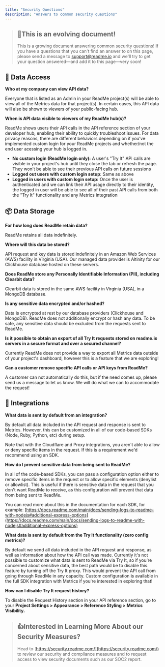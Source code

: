 ```yaml
---
title: "Security Questions"
description: "Answers to common security questions"
---
```

> ## 📘This is an evolving document!
> 
> This is a growing document answering common security questions! If you have a questions that you can't find an answer to on this page, please send a message to [support@readme.io](mailto:support@readme.io)
>  and we'll try to get your question answered—and add it to this page—very soon!

## 🔎 Data Access

**Who at my company can view API data?**

Everyone that is listed as an Admin in your ReadMe project(s) will be able to view all of the Metrics data for that project(s). In certain cases, this API data will also be shown to viewers of your public-facing hub.

**When is API data visible to viewers of my ReadMe hub(s)?**

ReadMe shows users their API calls in the API reference section of your developer hub, enabling their ability to quickly troubleshoot issues. For data privacy reasons, there are different behaviors depending on if you've implemented custom login for your ReadMe projects and whether/not the end user acessing your hub is logged in.

*   **No custom login (ReadMe login only):** A user's "Try It" API calls are visible in your project's hub until they close the tab or refresh the page. They won't be able to see their previous API calls on future sessions
*   **Logged out users with custom login setup:** Same as above
*   **Logged in users with custom login setup:** Once the user is authenticated and we can link their API usage directly to their identity, the logged in user will be able to see all of their past API calls from both the "Try It" functionality and any Metrics integration

## 📦 Data Storage

**For how long does ReadMe retain data?**

ReadMe retains all data indefinitely.

**Where will this data be stored?**

API request and key data is stored indefinitely in an Amazon Web Services (AWS) facility in Virginia (USA). Our managed data provider is Altinity for our Clickhouse database hosted on these servers.

**Does ReadMe store any Personally Identifiable Information (PII), including Clearbit data?**

Clearbit data is stored in the same AWS facility in Virginia (USA), in a MongoDB database.

**Is any sensitive data encrypted and/or hashed?**

Data is encrypted at rest by our database providers (Clickhouse and MongoDB). ReadMe does not additionally encrypt or hash any data. To be safe, any sensitive data should be excluded from the requests sent to ReadMe.

**Is it possible to obtain an export of all Try It requests stored on readme.io servers in a secure format and over a secured channel?**

Currently ReadMe does not provide a way to export all Metrics data outside of your project's dashboard, however this is a feature that we are exploring!

**Can a customer remove specific API calls or API keys from ReadMe?**

A customer can not automatically do this, but if the need comes up, please send us a message to let us know. We will do what we can to accommodate the request!

## 🔌 Integrations

**What data is sent by default from an integration?**

By default all data included in the API request and response is sent to Metrics. However, this can be customized in all of our code-based SDKs (Node, Ruby, Python, etc) during setup.

Note that with the Cloudflare and Proxy integrations, you aren't able to allow or deny specific items in the request. If this is a requirement we'd recommend using an SDK.

**How do I prevent sensitive data from being sent to ReadMe?**

In all of the code-based SDKs, you can pass a configuration option either to remove specific items in the request or to allow specific elements (denylist or allowlist). This is useful if there is sensitive data in the request that you don't want ReadMe to receive, as this configuration will prevent that data from being sent to ReadMe.

You can read more about this in the documentation for each SDK, for example: [https://docs.readme.com/main/docs/sending-logs-to-readme-with-nodejs#additional-express-options](https://docs.readme.com/main/docs/sending-logs-to-readme-with-nodejs#additional-express-options)

**What data is sent by default from the Try It functionality (zero config metrics)?**

By default we send all data included in the API request and response, as well as information about how the API call was made. Currently it's not possible to customize what data is sent to ReadMe via Try It, so if you're concerned about sensitive data, the best path would be to disable this feature by turning off the Try It proxy. This would prevent the API call from going through ReadMe in any capacity. Custom configuration is available in the full SDK integration with Metrics if you're interested in exploring that!

**How can I disable Try It request history?**

To disable the Request History section in your API reference section, go to your **Project Settings > Appearance > Reference Styling > Metrics Visibility.**

> ## 👍Interested in Learning More About our Security Measures?
> 
> Head to [https://security.readme.com/](https://security.readme.com/)
>  to review our security and compliance measures and to request access to view security documents such as our SOC2 report.

